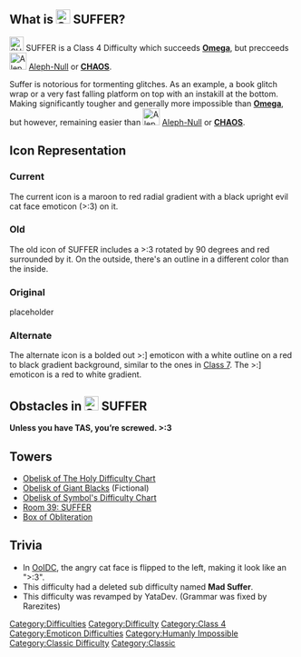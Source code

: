 {{DISPLAYTITLE:<span id="suffer">SUFFER</span>}}
{{CSS|content=<nowiki>
/* Difficulty Name */
#suffer {
    font-weight: bold;
    color: transparent;
    background: linear-gradient(to bottom, #ff7777 0%, #ff7777 27%, #ff0000 27%, #ff0000 60%, #ff0000 60%, #9e0000 80%);
    background-clip: text;
    filter: drop-shadow(0 0 0.1em #FF00007F) drop-shadow(0 0 0.2em #5D0000A0)
}
</nowiki>}}
{{NoticeScrollboxNew|Notices={{Classic}}{{Humanly Impossible}}}}
{{NewDifficultyInfobox
|title1=<big><big><span id="suffer">SUFFER</span></big></big>|image1=<gallery>
SUFFER.png|Current (De-Jure)
OldSUFFERDifficultyIcon.png|Current (De-Facto)
Suffer_Original.png|Original
SUFFER-New.jpg|Alternate
</gallery>|class=[[:Category:Class 4|Class 4]]|previous={{Class5Difficulties|Omega}} [[w:c:jtohs-hardest-towers:Omega|Omega]]|next=[[File:AlephnullDifficulty.webp|30px]] [[Aleph-Null]]|main_difficulty=|decal_id=6418989936|original_main_difficulty=|date_added=*14/12/2020|creator(s)=[[User:Dreadful.exe|Dreadful.exe]]|original_name=CHAOS|previous_name=CHAOS|sub_difficulty(ies)=[[File:CHAOS2.png|25px]] [[CHAOS]]|rating=27|type=*[[:Category:Difficulties|Difficulty]]
*[[Category:Humanly Impossible|Humanly Impossible]]|class_range=[[:Category:Class 4|High Class 4]]|official_music(s)=Unknown|difficulty_range=Low-Peak|alt_next=[[File:CHAOS2.png|30px]] [[CHAOS]] (sub-difficulty)}}
==What is [[File:SUFFER.png|25px]] <span id="suffer">SUFFER</span>?==
[[File:SUFFER.png|25px]] <span id="suffer">SUFFER</span> is a Class 4 Difficulty which succeeds {{Class5Difficulties|Omega}} [[w:c:jtohs-hardest-towers:Omega|<span>'''Omega''']], but precceeds [[File:AlephnullDifficulty.webp|30px]] [[Aleph-Null]] or {{Class5Difficulties|CHAOS}} '''[[CHAOS]]'''.

Suffer is notorious for tormenting glitches. As an example, a book glitch wrap or a very fast falling platform on top with an instakill at the bottom. Making significantly tougher and generally more impossible than {{Class5Difficulties|Omega}} [[w:c:jtohs-hardest-towers:Omega|<span>'''Omega''']], but however, remaining easier than  [[File:AlephnullDifficulty.webp|30px]] [[Aleph-Null]] or {{Class5Difficulties|CHAOS}} '''[[CHAOS]]'''.

== Icon Representation ==

=== Current ===
The current icon is a maroon to red radial gradient with a black upright evil cat face emoticon (>:3) on it.

=== Old ===
The old icon of SUFFER includes a >:3 rotated by 90 degrees and red surrounded by it. On the outside, there's an outline in a different color than the inside.

=== Original ===
placeholder

=== Alternate ===
The alternate icon is a bolded out >:] emoticon with a white outline on a red to black gradient background, similar to the ones in [[:Category:Class 7|Class 7]]. The >:] emoticon is a red to white gradient.
==Obstacles in [[File:SUFFER.png|25px]] <span id="suffer">SUFFER</span>==

'''Unless you have TAS, you’re screwed. >:3'''
{{ObstacleTableRevamp|JumpClimbableBase=16|Increment=0.034}}

==Towers==

*[[Obelisk of The Holy Difficulty Chart]]
*[[Obelisk of Giant Blacks]] (Fictional)
*[[Obelisk of Symbol's Difficulty Chart]]
*[https://www.roblox.com/games/12540885283/UPD-Difficulty-Rooms-EJT Room 39: SUFFER]
*[[Box of Obliteration]]

==Trivia==

*In [[Obelisk of Impossible Difficulty Chart|OoIDC]], the angry cat face is flipped to the left, making it look like an ">:3".
*This difficulty had a deleted sub difficulty named '''Mad Suffer'''.
*This difficulty was revamped by YataDev. (Grammar was fixed by Rarezites)
{{DifficultiesNavbox}}
[[Category:Difficulties]]
[[Category:Difficulty]]
[[Category:Class 4]]
[[Category:Emoticon Difficulties]]
[[Category:Humanly Impossible]]
[[Category:Classic Difficulty]]
[[Category:Classic]]